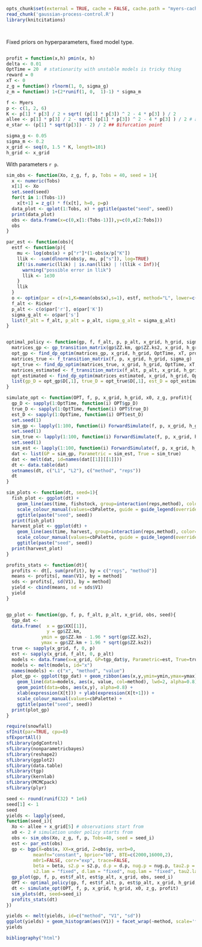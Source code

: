 ```r
opts_chunk$set(external = TRUE, cache = FALSE, cache.path = "myers-cache/", warning=FALSE)
read_chunk('gaussian-process-control.R')
library(knitcitations)
```


```r
```
```r
```


Fixed priors on hyperparameters, fixed model type.

```r
```

```r
profit = function(x,h) pmin(x, h)
delta <- 0.01
OptTime = 20  # stationarity with unstable models is tricky thing
reward = 0
xT <- 0
z_g = function() rlnorm(1, 0, sigma_g)
z_m = function() 1+(2*runif(1, 0,  1)-1) * sigma_m
```


```r
f <- Myers
p <- c(1, 2, 6) 
K <- p[1] * p[3] / 2 + sqrt( (p[1] * p[3]) ^ 2 - 4 * p[3] ) / 2
allee <- p[1] * p[3] / 2 - sqrt( (p[1] * p[3]) ^ 2 - 4 * p[3] ) / 2 # allee threshold
e_star <- (p[1] * sqrt(p[3]) - 2) / 2 ## Bifurcation point 
```


```r
sigma_g <- 0.05
sigma_m <- 0.2
x_grid <- seq(0, 1.5 * K, length=101)
h_grid <- x_grid
```

With parameters `r p`. 

```r

sim_obs <- function(Xo, z_g, f, p, Tobs = 40, seed = 1){
  x <- numeric(Tobs)
  x[1] <- Xo
  set.seed(seed)
  for(t in 1:(Tobs-1))
    x[t+1] = z_g() * f(x[t], h=0, p=p)
  data_plot <- qplot(1:Tobs, x) + ggtitle(paste("seed", seed))
  print(data_plot)
  obs <- data.frame(x=c(0,x[1:(Tobs-1)]),y=c(0,x[2:Tobs]))
  obs
}

par_est <- function(obs){
  estf <- function(p){
    mu <- log(obs$x) + p["r"]*(1-obs$x/p["K"])
    llik <- -sum(dlnorm(obs$y, mu, p["s"]), log=TRUE)
    if(!is.numeric(llik) | is.nan(llik) | !(llik < Inf)){
      warning("possible error in llik")
      llik <- 1e30
    }
    llik
  }
  o <- optim(par = c(r=1,K=mean(obs$x),s=1), estf, method="L", lower=c(1e-3,1e-3,1e-3))
  f_alt <- Ricker
  p_alt <- c(o$par['r'], o$par['K'])
  sigma_g_alt <- o$par['s']
  list(f_alt = f_alt, p_alt = p_alt, sigma_g_alt = sigma_g_alt)
}


optimal_policy <- function(gp, f, f_alt, p, p_alt, x_grid, h_grid, sigma_g, sigma_g_alt, delta, xT, profit, reward, OptTime){
  matrices_gp <- gp_transition_matrix(gp$ZZ.km, gp$ZZ.ks2, x_grid, h_grid)
  opt_gp <- find_dp_optim(matrices_gp, x_grid, h_grid, OptTime, xT, profit, delta, reward=reward)
  matrices_true <- f_transition_matrix(f, p, x_grid, h_grid, sigma_g)
  opt_true <- find_dp_optim(matrices_true, x_grid, h_grid, OptTime, xT, profit, delta=delta, reward = reward)
  matrices_estimated <- f_transition_matrix(f_alt, p_alt, x_grid, h_grid, sigma_g_alt)
  opt_estimated <- find_dp_optim(matrices_estimated, x_grid, h_grid, OptTime, xT, profit, delta=delta, reward = reward)
  list(gp_D = opt_gp$D[,1], true_D = opt_true$D[,1], est_D = opt_estimated$D[,1])
}

simulate_opt <- function(OPT, f, p, x_grid, h_grid, x0, z_g, profit){
  gp_D <- sapply(1:OptTime, function(i) OPT$gp_D)
  true_D <- sapply(1:OptTime, function(i) OPT$true_D)
  est_D <- sapply(1:OptTime, function(i) OPT$est_D)
  set.seed(1)
  sim_gp <- lapply(1:100, function(i) ForwardSimulate(f, p, x_grid, h_grid, x0, gp_D, z_g, profit=profit))
  set.seed(1)
  sim_true <- lapply(1:100, function(i) ForwardSimulate(f, p, x_grid, h_grid, x0, true_D, z_g, profit=profit))
  set.seed(1)
  sim_est <- lapply(1:100, function(i) ForwardSimulate(f, p, x_grid, h_grid, x0, est_D, z_g, profit=profit))
  dat <- list(GP = sim_gp, Parametric = sim_est, True = sim_true)
  dat <- melt(dat, id=names(dat[[1]][[1]]))
  dt <- data.table(dat)
  setnames(dt, c("L1", "L2"), c("method", "reps")) 
  dt
}

sim_plots <- function(dt, seed=1){
  fish_plot <- ggplot(dt) + 
    geom_line(aes(time, fishstock, group=interaction(reps,method), color=method), alpha=.1) +
    scale_colour_manual(values=cbPalette, guide = guide_legend(override.aes = list(alpha = 1)))+
    ggtitle(paste("seed", seed))
  print(fish_plot)
  harvest_plot <- ggplot(dt) +
    geom_line(aes(time, harvest, group=interaction(reps,method), color=method), alpha=.1) +
    scale_colour_manual(values=cbPalette, guide = guide_legend(override.aes = list(alpha = 1))) +
    ggtitle(paste("seed", seed))
  print(harvest_plot)
}

profits_stats <- function(dt){
  profits <- dt[, sum(profit), by = c("reps", "method")]
  means <- profits[, mean(V1), by = method]
  sds <- profits[, sd(V1), by = method]
  yield <- cbind(means, sd = sds$V1)
  yield
}


gp_plot <- function(gp, f, p, f_alt, p_alt, x_grid, obs, seed){
  tgp_dat <- 
  data.frame(  x = gp$XX[[1]], 
               y = gp$ZZ.km, 
             ymin = gp$ZZ.km - 1.96 * sqrt(gp$ZZ.ks2), 
             ymax = gp$ZZ.km + 1.96 * sqrt(gp$ZZ.ks2))
  true <- sapply(x_grid, f, 0, p)
  est <- sapply(x_grid, f_alt, 0, p_alt)
  models <- data.frame(x=x_grid, GP=tgp_dat$y, Parametric=est, True=true)
  models <- melt(models, id="x")
  names(models) <- c("x", "method", "value")
  plot_gp <- ggplot(tgp_dat) + geom_ribbon(aes(x,y,ymin=ymin,ymax=ymax), fill="gray80") +
    geom_line(data=models, aes(x, value, col=method), lwd=2, alpha=0.8) + 
    geom_point(data=obs, aes(x,y), alpha=0.8) + 
    xlab(expression(X[t])) + ylab(expression(X[t+1])) +
    scale_colour_manual(values=cbPalette) +
    ggtitle(paste("seed", seed))
  print(plot_gp)
}

```





```r
require(snowfall)
sfInit(par=TRUE, cpu=8)
sfExportAll()
sfLibrary(pdgControl)
sfLibrary(nonparametricbayes)
sfLibrary(reshape2)
sfLibrary(ggplot2)
sfLibrary(data.table)
sfLibrary(tgp)
sfLibrary(kernlab)
sfLibrary(MCMCpack)
sfLibrary(plyr)
```


```r
seed <- round(runif(32) * 1e6)
seed[1] <- 1
seed
yields <- lapply(seed, 
function(seed_i){
  Xo <- allee + x_grid[5] # observations start from
  x0 <- 2 # simulation under policy starts from
  obs <- sim_obs(Xo, z_g, f, p, Tobs=40, seed = seed_i)
  est <- par_est(obs)
  gp <- bgp(X=obs$x, XX=x_grid, Z=obs$y, verb=0,
          meanfn="constant", bprior="b0", BTE=c(2000,16000,2),
          m0r1=FALSE, corr="exp", trace=FALSE, 
          beta = beta, s2.p = s2.p, d.p = d.p, nug.p = nug.p, tau2.p = tau2.p,
          s2.lam = "fixed", d.lam = "fixed", nug.lam = "fixed", tau2.lam = "fixed")      
  gp_plot(gp, f, p, est$f_alt, est$p_alt, x_grid, obs, seed_i)
  OPT <- optimal_policy(gp, f, est$f_alt, p, est$p_alt, x_grid, h_grid, sigma_g, est$sigma_g_alt, delta, xT, profit, reward, OptTime)
  dt <- simulate_opt(OPT, f, p, x_grid, h_grid, x0, z_g, profit)
  sim_plots(dt, seed=seed_i)
  profits_stats(dt)
})
```

```r
yields <- melt(yields, id=c("method", "V1", "sd"))
ggplot(yields) + geom_histogram(aes(V1)) + facet_wrap(~method, scale='free')
yields
````



```r
bibliography("html")
```
